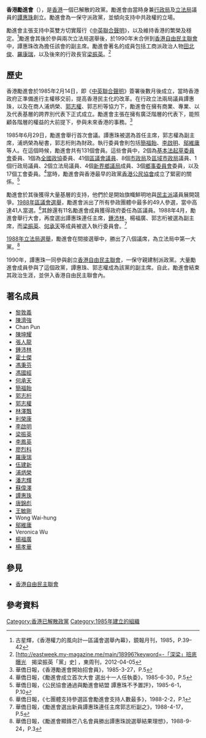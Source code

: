 {{onesource|time=2016-09-30T17:25:48+00:00}}
{{香港政黨表
|中文名稱=香港勵進會
|英文名稱=Progressive Hong Kong Society
|黨徽文件名 =
|色彩編碼=#8b0000
|主席=[[譚惠珠|譚惠珠]]
|頭銜1=副主席
|姓名1=[[郭志權_(商人)|郭志權]]
|創立=1985年2月14日
|解散=1990年11月6日
|總部= 
|黨員人數=131人（1985）
|政治派系= [[建制派_(香港)|建制派]]
|政治組織=
|country=香港|政治立場=[[中間偏右|中間偏右]]|意識形態=[[保守主義|保守主義]]}}
'''香港勵進會'''（{{lang-en|Progressive Hong Kong Society}}），是[[香港|香港]]一個已解散的政黨。勵進會由當時身兼[[香港行政會議|行政局]]及[[香港立法會|立法局]]議員的[[譚惠珠|譚惠珠]]創立。勵進會為一保守派政黨，並傾向支持中共政權的立場。

勵進會主張支持中英雙方切實履行《[[中英聯合聲明|中英聯合聲明]]》，以及維持香港的繁榮及穩定。<ref>古星輝，《香港權力的風向計—區議會選舉內幕》，鏡報月刊，1985，P.39–42</ref>勵進會其後於參與兩次立法局選舉後，於1990年末合併到[[香港自由民主聯會|香港自由民主聯會]]中，譚惠珠改為擔任該會的副主席。勵進會著名的成員包括工商派政治人物[[田北俊|田北俊]]、[[羅康瑞|羅康瑞]]，以及後來的行政長官[[梁振英|梁振英]]。<ref>[http://eastweek.my-magazine.me/main/18996?keyword=-「深梁」班底曝光　揭梁振英「黨」史] {{Wayback|url=http://eastweek.my-magazine.me/main/18996?keyword=- |date=20200901080316 }}，東周刊，2012-04-05</ref>

== 歷史 ==
香港勵進會於1985年2月14日，即《[[中英聯合聲明|中英聯合聲明]]》簽署後數月後成立，當時香港政府正準備進行主權移交前，提高香港民主化的改革。在行政立法兩局議員譚惠珠，以及在商人浦炳榮、[[郭志權_(商人)|郭志權]]、郭志桁等協力下，勵進會在擁有商業、專業、以及代表基層的跨界別代表下正式成立。勵進會主張在擁有廣泛階層的代表下，能照顧各階層的權益的大前提下，參與未來香港的事務。<ref>華僑日報，《香港勵進會開始招會員》，1985-3-27，P.5</ref>

1985年6月29日，勵進會舉行首次會議。譚惠珠被選為首任主席，郭志權為副主席，浦炳榮為秘書，郭志桁則為財政。執行委員會則包括[[簡福飴|簡福飴]]、[[李啟明|李啟明]]、[[鄔維庸|鄔維庸]]等人。在這個時候，勵進會共有131個會員。這些會員中，2個為[[香港特別行政區基本法起草委員會|基本法起草委員會]]委員、1個為[[中国人民政治协商会议全国委员会|全國政協]]委員、41個[[香港區議會|區議會議員]]、8個[[市政局_(香港)|市政局]]及[[區域市政局|區域市政局]]議員、1個行政局議員、2個立法局議員、4個[[新界鄉議局|新界鄉議局]]成員、3個[[鄉事委員會|鄉事委員會]]委員，以及17個工會委員。<ref>華僑日報，《勵進會成立首次大會 選出十一人任執委》，1985-6-30，P.5</ref>當時，勵進會與香港最早的政黨[[香港公民協會|香港公民協會]]成立了緊密的關係。<ref>華僑日報，《公民協會通過與勵進會結盟 譚惠珠不予置評》，1985-6-1，P.10</ref>

勵進會於其後獲得大量基層的支持，他們於是開始旗幟鮮明地與[[泛民主派|民主派]]議員展開競爭。[[1988年香港區議會選舉|1988年區議會選舉]]，勵進會派出了所有參政團體中最多的49人參選，當中高達41人當選。<ref>華僑日報，《七團體支持參選區會勵進會支持人數最多》，1988-2-2，P.1</ref>其餘還有11名勵進會成員獲得政府委任為區議員。1988年4月，勵進會舉行大會，再度選出譚惠珠連任主席，[[鍾沛林|鍾沛林]]、楊福廣、郭志桁被選為副主席，而[[梁振英|梁振英]]、[[何承天_(建築師)|何承天]]等成員被選入執行委員會。<ref>華僑日報，《勵進會選出新員譚惠珠連任主席郭志桁副之》，1988-4-17，P.5</ref>

[[1988年香港立法局選舉|1988年立法局選舉]]，勵進會在間接選舉中，勝出了八個議席，為立法局中第一大黨。<ref>華僑日報，《勵進會顯鋒芒八名會員勝出譚惠珠說選舉結果理想》，1988-9-24，P.3</ref>

1990年，譚惠珠一同參與創立[[香港自由民主聯會|香港自由民主聯會]]，一保守親建制派政黨。大量勵進會成員參與了這個政黨，譚惠珠、郭志權成為該黨的副主席。自此，勵進會結束其政治生涯，並併入香港自由民主聯會內。

== 著名成員 ==
{{Div col|colwidth=10em}}
* [[黎敦義|黎敦義]]
* [[陳濟強|陳濟強]]
* Chan Pun
* [[陳坤耀|陳坤耀]]
* [[張人龍|張人龍]]
* [[鍾沛林|鍾沛林]]
* [[霍士傑|霍士傑]]
* [[馮秉芬|馮秉芬]]
* [[馮國經|馮國經]]
* [[何承天_(香港)|何承天]]
* [[簡福飴|簡福飴]]
* [[郭志桁|郭志桁]]
* [[郭志權_(商人)|郭志權]]
* [[林澤飄|林澤飄]]
* [[利榮康|利榮康]]
* [[李啟明_(香港)|李啟明]]
* [[梁振英|梁振英]]
* [[李鳳英|李鳳英]]
* [[廖烈科|廖烈科]]
* [[羅康瑞|羅康瑞]]
* [[伍建新_(香港)|伍建新]]
* [[浦炳榮|浦炳榮]]
* [[潘志輝_(香港)|潘志輝]]
* [[蘇偉澤|蘇偉澤]]
* [[譚惠珠|譚惠珠]]
* [[唐錦彪|唐錦彪]]
* [[王敏剛|王敏剛]]
* Wong Wai-hung
* [[鄔維庸|鄔維庸]]
* Veronica Wu
* [[楊福廣|楊福廣]]
* [[楊孝華|楊孝華]]
{{div col end}}

== 參見 ==
* [[香港自由民主聯會|香港自由民主聯會]]

== 參考資料 ==
{{reflist}}

{{香港政黨}}

[[Category:香港已解散政黨|Category:香港已解散政黨]]
[[Category:1985年建立的組織|Category:1985年建立的組織]]